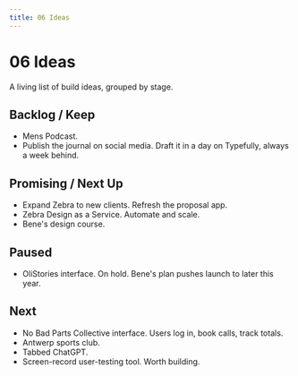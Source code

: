 ```yaml
---
title: 06 Ideas
---
```


# 06 Ideas

A living list of build ideas, grouped by stage.

## Backlog / Keep

- Mens Podcast.
- Publish the journal on social media. Draft it in a day on Typefully, always a week behind.

## Promising / Next Up

- Expand Zebra to new clients. Refresh the proposal app.
- Zebra Design as a Service. Automate and scale.
- Bene's design course.

## Paused

- OliStories interface. On hold. Bene's plan pushes launch to later this year.

## Next

- No Bad Parts Collective interface. Users log in, book calls, track totals.
- Antwerp sports club.
- Tabbed ChatGPT.
- Screen-record user-testing tool. Worth building. 